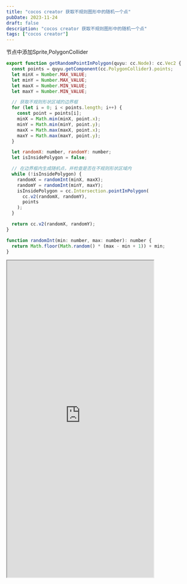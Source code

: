 ```yaml
---
title: "cocos creator 获取不规则图形中的随机一个点"
pubDate: 2023-11-24
draft: false
description: "cocos creator 获取不规则图形中的随机一个点"
tags: ["cocos creator"]
---
```


节点中添加Sprite,PolygonCollider  

```js
export function getRandomPointInPolygon(quyu: cc.Node): cc.Vec2 {
  const points = quyu.getComponent(cc.PolygonCollider).points;
  let minX = Number.MAX_VALUE;
  let minY = Number.MAX_VALUE;
  let maxX = Number.MIN_VALUE;
  let maxY = Number.MIN_VALUE;

  // 获取不规则形状区域的边界框
  for (let i = 0; i < points.length; i++) {
    const point = points[i];
    minX = Math.min(minX, point.x);
    minY = Math.min(minY, point.y);
    maxX = Math.max(maxX, point.x);
    maxY = Math.max(maxY, point.y);
  }

  let randomX: number, randomY: number;
  let isInsidePolygon = false;

  // 在边界框内生成随机点，并检查是否在不规则形状区域内
  while (!isInsidePolygon) {
    randomX = randomInt(minX, maxX);
    randomY = randomInt(minY, maxY);
    isInsidePolygon = cc.Intersection.pointInPolygon(
      cc.v2(randomX, randomY),
      points
    );
  }

  return cc.v2(randomX, randomY);
}

function randomInt(min: number, max: number): number {
  return Math.floor(Math.random() * (max - min + 1)) + min;
}
```

<iframe
  style="width:390px;height:844px"
  loading="lazy"
  src="https://game.jump.icu/gameall/index.html?scene=areaWalk&title=区域内运动"
></iframe>